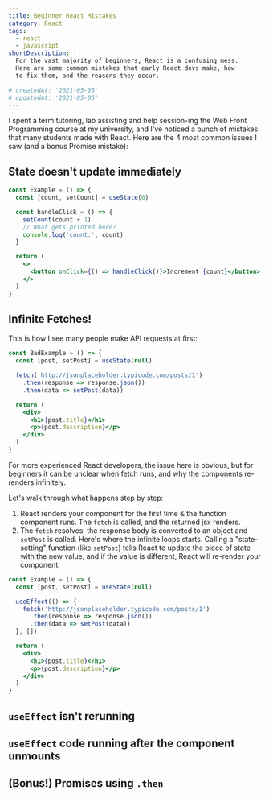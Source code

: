 ```yaml
---
title: Beginner React Mistakes
category: React
tags:
  - react
  - javascript
shortDescription: |
  For the vast majority of beginners, React is a confusing mess. 
  Here are some common mistakes that early React devs make, how
  to fix them, and the reasons they occur.

# createdAt: '2021-05-05'
# updatedAt: '2021-05-05'
---
```


I spent a term tutoring, lab assisting and help session-ing the Web Front
Programming course at my university, and I've noticed a bunch of mistakes that
many students made with React. Here are the 4 most common issues I saw (and a
bonus Promise mistake):

## State doesn't update immediately

```jsx
const Example = () => {
  const [count, setCount] = useState(0)

  const handleClick = () => {
    setCount(count + 1)
    // What gets printed here?
    console.log('count:', count)
  }

  return (
    <>
      <button onClick={() => handleClick()}>Increment {count}</button>
    </>
  )
}
```

## Infinite Fetches!

This is how I see many people make API requests at first:

```jsx
const BadExample = () => {
  const [post, setPost] = useState(null)

  fetch('http://jsonplaceholder.typicode.com/posts/1')
    .then(response => response.json())
    .then(data => setPost(data))

  return (
    <div>
      <h1>{post.title}</h1>
      <p>{post.description}</p>
    </div>
  )
}
```

For more experienced React developers, the issue here is obvious, but for
beginners it can be unclear when fetch runs, and why the components re-renders
infinitely.

Let's walk through what happens step by step:

1. React renders your component for the first time & the function component
   runs. The `fetch` is called, and the returned jsx renders.
1. The `fetch` resolves, the response body is converted to an object and
   `setPost` is called. Here's where the infinite loops starts. Calling a
   "state-setting" function (like `setPost`) tells React to update the piece of
   state with the new value, and if the value is different, React will re-render
   your component.

```jsx
const Example = () => {
  const [post, setPost] = useState(null)

  useEffect(() => {
    fetch('http://jsonplaceholder.typicode.com/posts/1')
      .then(response => response.json())
      .then(data => setPost(data))
  }, [])

  return (
    <div>
      <h1>{post.title}</h1>
      <p>{post.description}</p>
    </div>
  )
}
```

## `useEffect` isn't rerunning

## `useEffect` code running after the component unmounts

## (Bonus!) Promises using `.then`
